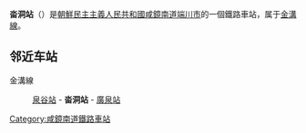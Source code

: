 {{unreferenced|time=2015-02-18T05:59:52+00:00}}
{{朝鮮半島車站資訊
|公司色 = blue
|文字色 = 
|站名 = 畓洞站
|圖片 = 
|pxl = 
|圖片說明 =
|前一站 = [[泉谷站|泉谷]]
|前一站距離 = 4.3
|後一站距離 = 8.6
|後一站 = [[廣泉站|廣泉]]
|所屬路線 = [[金溝線|金溝線]]
|距離 = 5.5
|起點站 = [[汝海津站|汝海津]]
|諺文 = 답동역
|朝鮮漢字 = 畓洞驛
|文觀部式 = 
|馬-賴式 = Taptong-yŏk
|副站名 = 
|車站編號 = 
|停站路線數 = 
|所屬公司 = [[朝鮮民主主義人民共和國鐵道省|朝鮮民主主義人民共和國鐵道省]]
|所在地 =[[咸鏡南道|咸鏡南道]][[端川市|端川市]]
|車站構造 = 地面车站
|月台配置 = 
|啟用年月日 =
|廢站年月日 = 
|上下車人次 = 
|統計年度 = 
|轉車 = 
|備註 = 
|全寬備註 = 
}}

'''畓洞站'''（{{lang-ko|답동역}}）是[[朝鮮民主主義人民共和國|朝鮮民主主義人民共和國]][[咸鏡南道|咸鏡南道]][[端川市|端川市]]的一個鐵路車站，属于[[金溝線|金溝線]]。

==邻近车站==
金溝線
:[[泉谷站|泉谷站]] - '''畓洞站''' - [[廣泉站|廣泉站]]

{{朝鲜铁路小作品}}

{{金溝線}}

[[Category:咸鏡南道鐵路車站|Category:咸鏡南道鐵路車站]]